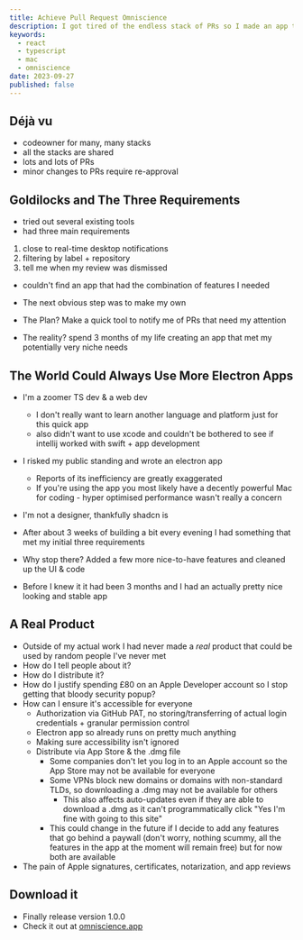 ```yaml
---
title: Achieve Pull Request Omniscience
description: I got tired of the endless stack of PRs so I made an app to help me de-clutter
keywords:
  - react
  - typescript
  - mac
  - omniscience
date: 2023-09-27
published: false
---
```


## Déjà vu

- codeowner for many, many stacks
- all the stacks are shared
- lots and lots of PRs
- minor changes to PRs require re-approval

## Goldilocks and The Three Requirements

- tried out several existing tools
- had three main requirements

1. close to real-time desktop notifications
2. filtering by label + repository
3. tell me when my review was dismissed

- couldn't find an app that had the combination of features I needed
- The next obvious step was to make my own

- The Plan? Make a quick tool to notify me of PRs that need my attention
- The reality? spend 3 months of my life creating an app that met my potentially very niche needs

## The World Could Always Use More Electron Apps

- I'm a zoomer TS dev & a web dev
  - I don't really want to learn another language and platform just for this quick app
  - also didn't want to use xcode and couldn't be bothered to see if intellij worked with swift + app development
- I risked my public standing and wrote an electron app
  - Reports of its inefficiency are greatly exaggerated
  - If you're using the app you most likely have a decently powerful Mac for coding - hyper optimised performance wasn't really a concern
- I'm not a designer, thankfully shadcn is

- After about 3 weeks of building a bit every evening I had something that met my initial three requirements
- Why stop there? Added a few more nice-to-have features and cleaned up the UI & code
- Before I knew it it had been 3 months and I had an actually pretty nice looking and stable app

## A Real Product

- Outside of my actual work I had never made a _real_ product that could be used by random people I've never met
- How do I tell people about it?
- How do I distribute it?
- How do I justify spending £80 on an Apple Developer account so I stop getting that bloody security popup?
- How can I ensure it's accessible for everyone
  - Authorization via GitHub PAT, no storing/transferring of actual login credentials + granular permission control
  - Electron app so already runs on pretty much anything
  - Making sure accessibility isn't ignored
  - Distribute via App Store & the .dmg file
    - Some companies don't let you log in to an Apple account so the App Store may not be available for everyone
    - Some VPNs block new domains or domains with non-standard TLDs, so downloading a .dmg may not be available for others
      - This also affects auto-updates even if they are able to download a .dmg as it can't programmatically click "Yes I'm fine with going to this site"
    - This could change in the future if I decide to add any features that go behind a paywall (don't worry, nothing scummy, all the features in the app at the moment will remain free) but for now both are available
- The pain of Apple signatures, certificates, notarization, and app reviews

## Download it

- Finally release version 1.0.0
- Check it out at [omniscience.app](https://omniscience.app)
